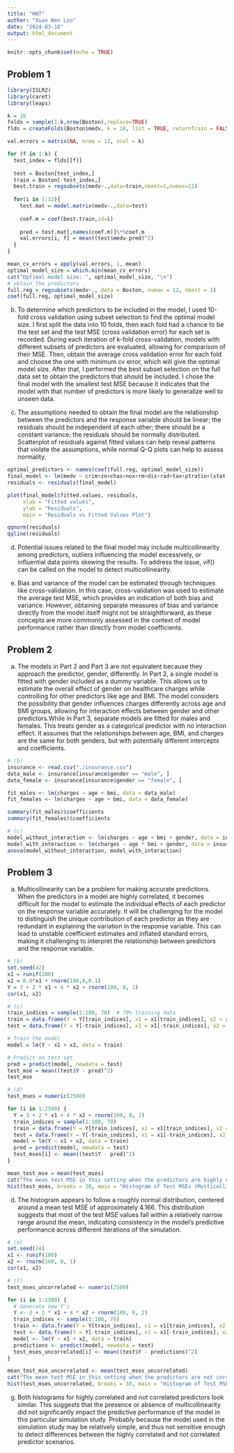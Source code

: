 ```yaml
---
title: "HW7"
author: "Xuan Wen Loo"
date: "2024-03-18"
output: html_document
---
```


```r
knitr::opts_chunk$set(echo = TRUE)
```

## Problem 1

```r
library(ISLR2)
library(caret)
library(leaps)

k = 10
folds = sample(1:k,nrow(Boston),replace=TRUE)
flds = createFolds(Boston$medv, k = 10, list = TRUE, returnTrain = FALSE)

val.errors = matrix(NA, nrow = 12, ncol = k)

for (f in 1:k) {
  test_index = flds[[f]]
  
  test = Boston[test_index,]
  train = Boston[-test_index,]
  best.train = regsubsets(medv~.,data=train,nbest=1,nvmax=12)
  
  for(i in 1:12){
    test.mat = model.matrix(medv~.,data=test)
    
    coef.m = coef(best.train,id=i)
    
    pred = test.mat[,names(coef.m)]%*%coef.m
    val.errors[i, f] = mean((test$medv-pred)^2)
  }
}

mean_cv_errors = apply(val.errors, 1, mean)
optimal_model_size = which.min(mean_cv_errors)
cat("Optimal model size: ", optimal_model_size, "\n")
# obtain the predictors
full.reg = regsubsets(medv~., data = Boston, nvmax = 12, nbest = 1)
coef(full.reg, optimal_model_size) 
```

(b) To determine which predictors to be included in the model, I used 10-fold cross validation using subset selection to find the optimal model size. I first split the data into 10 folds, then each fold had a chance to be the test set and the test MSE (cross validation error) for each set is recorded. During each iteration of k-fold cross-validation, models with different subsets of predictors are evaluated, allowing for comparison of their MSE. Then, obtain the average cross validation error for each fold and choose the one with minimum cv error, which will give the optimal model size. After that, I performed the best subset selection on the full data set to obtain the predictors that should be included. I chose the final model with the smallest test MSE because it indicates that the model with that number of predictors is more likely to generalize well to unseen data.

(c) The assumptions needed to obtain the final model are the relationship between the predictors and the response variable should be linear; the residuals should be independent of each other; there should be a constant variance; the residuals should be normally distributed. Scatterplot of residuals against fitted values can help reveal patterns that violate the assumptions, while normal Q-Q plots can help to assess normality.

```r
optimal_predictors <- names(coef(full.reg, optimal_model_size))
final_model <- lm(medv ~ crim+zn+chas+nox+rm+dis+rad+tax+ptratio+lstat, data = Boston)
residuals <- residuals(final_model)

plot(final_model$fitted.values, residuals,
     xlab = "Fitted values",
     ylab = "Residuals",
     main = "Residuals vs Fitted Values Plot")

qqnorm(residuals)
qqline(residuals)
```

(d) Potential issues related to the final model may include multicollinearity among predictors, outliers influencing the model excessively, or influential data points skewing the results. To address the issue, vif() can be called on the model to detect multicollinearity.

(e) Bias and variance of the model can be estimated through techniques like cross-validation. In this case, cross-validation was used to estimate the average test MSE, which provides an indication of both bias and variance. However, obtaining separate measures of bias and variance directly from the model itself might not be straightforward, as these concepts are more commonly assessed in the context of model performance rather than directly from model coefficients.

## Problem 2

(a) The models in Part 2 and Part 3 are not equivalent because they approach the predictor, gender, differently. In Part 2, a single model is fitted with gender included as a dummy variable. This allows us to estimate the overall effect of gender on healthcare charges while controlling for other predictors like age and BMI. The model considers the possibility that gender influences charges differently across age and BMI groups, allowing for interaction effects between gender and other predictors.While in Part 3, separate models are fitted for males and females. This treats gender as a categorical predictor with no interaction effect. It assumes that the relationships between age, BMI, and charges are the same for both genders, but with potentially different intercepts and coefficients.

```r
# (b)
insurance <- read.csv("./insurance.csv")
data_male <- insurance[insurance$gender == "male", ]
data_female <- insurance[insurance$gender == "female", ]

fit_males <- lm(charges ~ age + bmi, data = data_male)
fit_females <- lm(charges ~ age + bmi, data = data_female)

summary(fit_males)$coefficients
summary(fit_females)$coefficients
```

```r
# (c)
model_without_interaction <- lm(charges ~ age + bmi + gender, data = insurance)
model_with_interaction <- lm(charges ~ age * bmi + gender, data = insurance)
anova(model_without_interaction, model_with_interaction)
```

## Problem 3

(a) Multicollinearity can be a problem for making accurate predictions. When the predictors in a model are highly correlated, it becomes difficult for the model to estimate the individual effects of each predictor on the response variable accurately. It will be challenging for the model to distinguish the unique contribution of each predictor as they are redundant in explaining the variation in the response variable. This can lead to unstable coefficient estimates and inflated standard errors, making it challenging to interpret the relationship between predictors and the response variable.

```r
# (b)
set.seed(42)
x1 = runif(100)
x2 = 0.8*x1 + rnorm(100,0,0.1)
Y = 3 + 2 * x1 + 4 * x2 + rnorm(100, 0, 2)
cor(x1, x2)
```

```r
# (c)
train_indices = sample(1:100, 70)  # 70% training data
train = data.frame(Y = Y[train_indices], x1 = x1[train_indices], x2 = x2[train_indices])
test = data.frame(Y = Y[-train_indices], x1 = x1[-train_indices], x2 = x2[-train_indices])

# Train the model
model = lm(Y ~ x1 + x2, data = train)

# Predict on test set
pred = predict(model, newdata = test)
test_mse = mean((test$Y - pred)^2)
test_mse
```

```r
# (d)
test_mses = numeric(2500)

for (i in 1:2500) {
  Y = 3 + 2 * x1 + 4 * x2 + rnorm(100, 0, 2)
  train_indices = sample(1:100, 70)
  train = data.frame(Y = Y[train_indices], x1 = x1[train_indices], x2 = x2[train_indices])
  test = data.frame(Y = Y[-train_indices], x1 = x1[-train_indices], x2 = x2[-train_indices])
  model = lm(Y ~ x1 + x2, data = train)
  pred = predict(model, newdata = test)
  test_mses[i] <- mean((test$Y - pred)^2)
}

mean_test_mse = mean(test_mses)
cat("The mean test MSE in this setting when the predictors are highly correlated is ", mean_test_mse, "\n")
hist(test_mses, breaks = 30, main = "Histogram of Test MSEs (Multicollinearity)", xlab = "Test MSE")
```

(d) The histogram appears to follow a roughly normal distribution, centered around a mean test MSE of approximately 4.166. This distribution suggests that most of the test MSE values fall within a relatively narrow range around the mean, indicating consistency in the model's predictive performance across different iterations of the simulation.

```r
# (e)
set.seed(24)
x1 <- runif(100)
x2 <- rnorm(100, 0, 1)
cor(x1, x2)
```

```r
# (f)
test_mses_uncorrelated <- numeric(2500)

for (i in 1:2500) {
  # Generate new Y's
  Y <- 3 + 2 * x1 + 4 * x2 + rnorm(100, 0, 2)
  train_indices <- sample(1:100, 70)
  train <- data.frame(Y = Y[train_indices], x1 = x1[train_indices], x2 = x2[train_indices])
  test <- data.frame(Y = Y[-train_indices], x1 = x1[-train_indices], x2 = x2[-train_indices])
  model <- lm(Y ~ x1 + x2, data = train)
  predictions <- predict(model, newdata = test)
  test_mses_uncorrelated[i] <- mean((test$Y - predictions)^2)
}

mean_test_mse_uncorrelated <- mean(test_mses_uncorrelated)
cat("The mean test MSE in this setting when the predictors are not correlated is ", mean_test_mse_uncorrelated, "\n")
hist(test_mses_uncorrelated, breaks = 30, main = "Histogram of Test MSEs (No Multicollinearity)", xlab = "Test MSE")

```

(g) Both histograms for highly correlated and not correlated predictors look similar. This suggests that the presence or absence of multicollinearity did not significantly impact the predictive performance of the model in this particular simulation study. Probably because the model used in the simulation study may be relatively simple, and thus not sensitive enough to detect differences between the highly correlated and not correlated predictor scenarios.